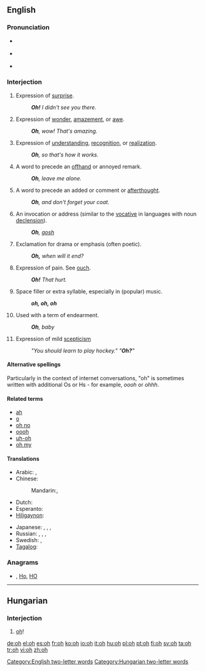 {{also|OH|óh|öh}}
==English==

===Pronunciation===
* {{a|UK}} {{IPA|/əʊ/}}
* {{a|US}} {{IPA|/oʊ/}}
*: {{audio|en-us-oh-surprise.ogg|Audio (US) (surprise)}}
*: {{audio|en-us-oh-realization.ogg|Audio (US) (realization)}}
* {{rhymes|əʊ}}

===Interjection===
{{en-intj}}

# Expression of [[surprise]].
#: '''''Oh!'''  I didn't see you there.''
# Expression of [[wonder]], [[amazement]], or [[awe]].
#: '''''Oh''', wow! That's amazing.''
# Expression of [[understanding]], [[recognition]], or [[realization]].
#: '''''Oh''', so that's how it works.''
# A word to precede an [[offhand]] or annoyed remark.
#: '''''Oh''', leave me alone.''
# A word to precede an added or comment or [[afterthought]].
#: '''''Oh''', and don't forget your coat.''
# An invocation or address (similar to the [[vocative]] in languages with noun [[declension]]).
#: '''''Oh''', [[gosh]]''
# Exclamation for drama or emphasis (often poetic).
#: '''''Oh,''' when will it end?''
# Expression of pain.  See [[ouch]].
#: '''''Oh!''' That hurt.''
# Space filler or extra syllable, especially in (popular) music.
#: '''''oh, oh, oh'''''
# Used with a term of endearment.
#: '''''Oh''', baby''
# {{interrogative}} Expression of mild [[scepticism]]
#: ''"You should learn to play hockey." "'''Oh?'''"''

====Alternative spellings====
Particularly in the context of internet conversations, "oh" is sometimes written with additional Os or Hs - for example, ''oooh'' or ''ohhh''.

====Related terms====
* [[ah]]
* [[o]]
* [[oh no]]
* [[oooh]]
* [[uh-oh]]
* [[oh my]]

====Translations====
{{trans-top|expression of surprise}}
* Arabic: {{t|ar|وا|tr=waa}},  {{t|ar|يا|tr=yaa}}
* Chinese:
*: Mandarin:{{t-|cmn|哎呀|tr=āiyā|sc=Hani}}, {{t-|cmn|哎哟|tr=āiyō|sc=Hani}}
* Dutch: {{t+|nl|o}}
* Esperanto: {{t+|eo|ho|xs=Esperanto}}
* [[Hiligaynon]]: {{tø|hil|abao|alt=abáo}}
{{trans-mid}}
* Japanese: {{t|ja|あら|tr=ara}},  {{t+|ja|おや|tr=oya}},  {{t|ja|まあ|tr=mā}},  {{t+|ja|ああ|tr=ā}}
* Russian: {{t+|ru|о|tr=o}},  {{t+|ru|ой|tr=oj}},  {{t+|ru|ах|tr=ax}},  {{t+|ru|ох|tr=ox}}
* Swedish: {{t|sv|åh}},  {{t+|sv|å}}
* [[Tagalog]]: {{t+|tl|ay|xs=Tagalog}}
{{trans-bottom}}

===Anagrams===
* {{alphagram|[[ho#English|ho]]}} , [[Ho#English|Ho]], [[HO#English|HO]]

[[Category:English two-letter words]]

----

==Hungarian==

===Interjection===
{{infl|hu|interjection}}

# [[oh#English|oh]]!

[[Category:Hungarian two-letter words]]

[[de:oh]]
[[el:oh]]
[[es:oh]]
[[fr:oh]]
[[ko:oh]]
[[io:oh]]
[[it:oh]]
[[hu:oh]]
[[pl:oh]]
[[pt:oh]]
[[fi:oh]]
[[sv:oh]]
[[ta:oh]]
[[tr:oh]]
[[vi:oh]]
[[zh:oh]]